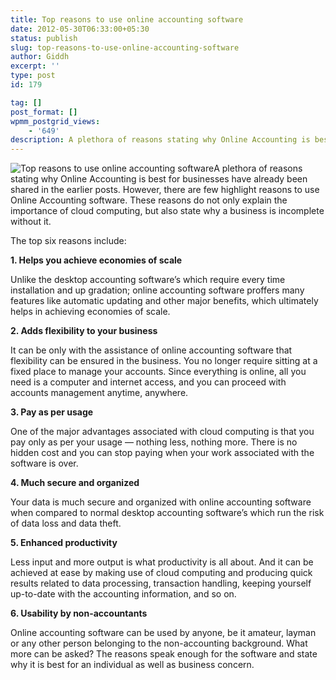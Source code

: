 ```yaml
---
title: Top reasons to use online accounting software
date: 2012-05-30T06:33:00+05:30
status: publish
slug: top-reasons-to-use-online-accounting-software
author: Giddh
excerpt: ''
type: post
id: 179

tag: []
post_format: []
wpmm_postgrid_views:
    - '649'
description: A plethora of reasons stating why Online Accounting is best for businesses have already been shared in the earlier posts. However, there are few
---
```

<img class="wp-block-image size-large" src = "https://miro.medium.com/max/575/0*Fp98iACAyASvnbKf.jpg" alt="Top reasons to use online accounting software" />A plethora of reasons stating why Online Accounting is best for businesses have already been shared in the earlier posts. However, there are few highlight reasons to use Online Accounting software. These reasons do not only explain the importance of cloud computing, but also state why a business is incomplete without it.

The top six reasons include:

**1. Helps you achieve economies of scale**

Unlike the desktop accounting software’s which require every time installation and up gradation; online accounting software proffers many features like automatic updating and other major benefits, which ultimately helps in achieving economies of scale.

**2. Adds flexibility to your business**

It can be only with the assistance of online accounting software that flexibility can be ensured in the business. You no longer require sitting at a fixed place to manage your accounts. Since everything is online, all you need is a computer and internet access, and you can proceed with accounts management anytime, anywhere.

**3. Pay as per usage**

One of the major advantages associated with cloud computing is that you pay only as per your usage — nothing less, nothing more. There is no hidden cost and you can stop paying when your work associated with the software is over.

**4. Much secure and organized**

Your data is much secure and organized with online accounting software when compared to normal desktop accounting software’s which run the risk of data loss and data theft.

**5. Enhanced productivity**

Less input and more output is what productivity is all about. And it can be achieved at ease by making use of cloud computing and producing quick results related to data processing, transaction handling, keeping yourself up-to-date with the accounting information, and so on.

**6. Usability by non-accountants**

Online accounting software can be used by anyone, be it amateur, layman or any other person belonging to the non-accounting background. What more can be asked? The reasons speak enough for the software and state why it is best for an individual as well as business concern.